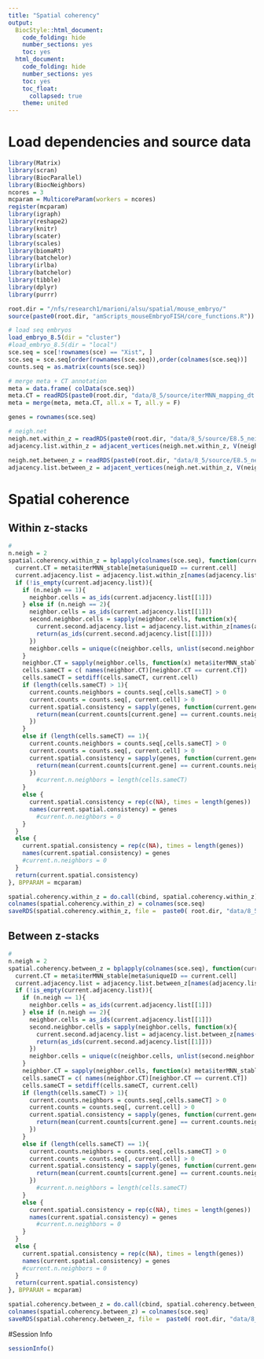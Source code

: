 ```yaml
---
title: "Spatial coherency"
output:
  BiocStyle::html_document:
    code_folding: hide
    number_sections: yes
    toc: yes  
  html_document:
    code_folding: hide
    number_sections: yes
    toc: yes
    toc_float:
      collapsed: true
    theme: united
---
```



# Load dependencies and source data

```r

library(Matrix)
library(scran)
library(BiocParallel)
library(BiocNeighbors)
ncores = 3
mcparam = MulticoreParam(workers = ncores)
register(mcparam)
library(igraph)
library(reshape2)
library(knitr)
library(scater)
library(scales)
library(biomaRt)
library(batchelor)
library(irlba)
library(batchelor)
library(tibble)
library(dplyr)
library(purrr)

root.dir = "/nfs/research1/marioni/alsu/spatial/mouse_embryo/"
source(paste0(root.dir, "amScripts_mouseEmbryoFISH/core_functions.R"))

# load seq embryos
load_embryo_8.5(dir = "cluster")
#load_embryo_8.5(dir = "local")
sce.seq = sce[!rownames(sce) == "Xist", ]
sce.seq = sce.seq[order(rownames(sce.seq)),order(colnames(sce.seq))]
counts.seq = as.matrix(counts(sce.seq))

# merge meta + CT annotation
meta = data.frame( colData(sce.seq))
meta.CT = readRDS(paste0(root.dir, "data/8_5/source/iterMNN_mapping_dt.Rds"))
meta = merge(meta, meta.CT, all.x = T, all.y = F)

genes = rownames(sce.seq)

# neigh.net
neigh.net.within_z = readRDS(paste0(root.dir, "data/8_5/source/E8.5_neighbourGraph_1.3.Rds"))
adjacency.list.within_z = adjacent_vertices(neigh.net.within_z, V(neigh.net.within_z), mode = "all")

neigh.net.between_z = readRDS(paste0(root.dir, "data/8_5/source/E8.5_neighbourGraph_1.Rds"))
adjacency.list.between_z = adjacent_vertices(neigh.net.within_z, V(neigh.net.within_z), mode = "all")


```

# Spatial coherence

## Within z-stacks

```r
# 
n.neigh = 2
spatial.coherency.within_z = bplapply(colnames(sce.seq), function(current.cell){
  current.CT = meta$iterMNN_stable[meta$uniqueID == current.cell]
  current.adjacency.list = adjacency.list.within_z[names(adjacency.list.within_z) == current.cell]
  if (!is_empty(current.adjacency.list)){
    if (n.neigh == 1){
      neighbor.cells = as_ids(current.adjacency.list[[1]])
    } else if (n.neigh == 2){
      neighbor.cells = as_ids(current.adjacency.list[[1]])
      second.neighbor.cells = sapply(neighbor.cells, function(x){
        current.second.adjacency.list = adjacency.list.within_z[names(adjacency.list.within_z) == x]
        return(as_ids(current.second.adjacency.list[[1]]))
      })
      neighbor.cells = unique(c(neighbor.cells, unlist(second.neighbor.cells)))
    }
    neighbor.CT = sapply(neighbor.cells, function(x) meta$iterMNN_stable[meta$uniqueID == x])
    cells.sameCT = c( names(neighbor.CT)[neighbor.CT == current.CT])
    cells.sameCT = setdiff(cells.sameCT, current.cell)
    if (length(cells.sameCT) > 1){
      current.counts.neighbors = counts.seq[,cells.sameCT] > 0
      current.counts = counts.seq[, current.cell] > 0
      current.spatial.consistency = sapply(genes, function(current.gene){
        return(mean(current.counts[current.gene] == current.counts.neighbors[current.gene,]))
      })
    }
    else if (length(cells.sameCT) == 1){
      current.counts.neighbors = counts.seq[,cells.sameCT] > 0
      current.counts = counts.seq[, current.cell] > 0
      current.spatial.consistency = sapply(genes, function(current.gene){
        return(mean(current.counts[current.gene] == current.counts.neighbors[current.gene]))
      })
        #current.n.neighbors = length(cells.sameCT)
    }
    else {
      current.spatial.consistency = rep(c(NA), times = length(genes))
      names(current.spatial.consistency) = genes
        #current.n.neighbors = 0
    }
  }
  else {
    current.spatial.consistency = rep(c(NA), times = length(genes))
    names(current.spatial.consistency) = genes
    #current.n.neighbors = 0
  }
  return(current.spatial.consistency)
}, BPPARAM = mcparam)

spatial.coherency.within_z = do.call(cbind, spatial.coherency.within_z)
colnames(spatial.coherency.within_z) = colnames(sce.seq)
saveRDS(spatial.coherency.within_z, file =  paste0( root.dir, "data/8_5/stitching/seq_spatialCoherency_withinZ.rds"))


```

## Between z-stacks

```r
# 
n.neigh = 2
spatial.coherency.between_z = bplapply(colnames(sce.seq), function(current.cell){
  current.CT = meta$iterMNN_stable[meta$uniqueID == current.cell]
  current.adjacency.list = adjacency.list.between_z[names(adjacency.list.between_z) == current.cell]
  if (!is_empty(current.adjacency.list)){
    if (n.neigh == 1){
      neighbor.cells = as_ids(current.adjacency.list[[1]])
    } else if (n.neigh == 2){
      neighbor.cells = as_ids(current.adjacency.list[[1]])
      second.neighbor.cells = sapply(neighbor.cells, function(x){
        current.second.adjacency.list = adjacency.list.between_z[names(adjacency.list.between_z) == x]
        return(as_ids(current.second.adjacency.list[[1]]))
      })
      neighbor.cells = unique(c(neighbor.cells, unlist(second.neighbor.cells)))
    }
    neighbor.CT = sapply(neighbor.cells, function(x) meta$iterMNN_stable[meta$uniqueID == x])
    cells.sameCT = c( names(neighbor.CT)[neighbor.CT == current.CT])
    cells.sameCT = setdiff(cells.sameCT, current.cell)
    if (length(cells.sameCT) > 1){
      current.counts.neighbors = counts.seq[,cells.sameCT] > 0
      current.counts = counts.seq[, current.cell] > 0
      current.spatial.consistency = sapply(genes, function(current.gene){
        return(mean(current.counts[current.gene] == current.counts.neighbors[current.gene,]))
      })
    }
    else if (length(cells.sameCT) == 1){
      current.counts.neighbors = counts.seq[,cells.sameCT] > 0
      current.counts = counts.seq[, current.cell] > 0
      current.spatial.consistency = sapply(genes, function(current.gene){
        return(mean(current.counts[current.gene] == current.counts.neighbors[current.gene]))
      })
        #current.n.neighbors = length(cells.sameCT)
    }
    else {
      current.spatial.consistency = rep(c(NA), times = length(genes))
      names(current.spatial.consistency) = genes
        #current.n.neighbors = 0
    }
  }
  else {
    current.spatial.consistency = rep(c(NA), times = length(genes))
    names(current.spatial.consistency) = genes
    #current.n.neighbors = 0
  }
  return(current.spatial.consistency)
}, BPPARAM = mcparam)

spatial.coherency.between_z = do.call(cbind, spatial.coherency.between_z)
colnames(spatial.coherency.between_z) = colnames(sce.seq)
saveRDS(spatial.coherency.between_z, file =  paste0( root.dir, "data/8_5/stitching/seq_spatialCoherency_betweenZ.rds"))


```





#Session Info

```r

sessionInfo()

```
